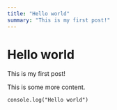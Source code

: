 ```yaml
---
title: "Hello world"
summary: "This is my first post!"
---
```

 
# Hello world
 
This is my first post!

This is some more content.

```tsx
console.log("Hello world")
```


